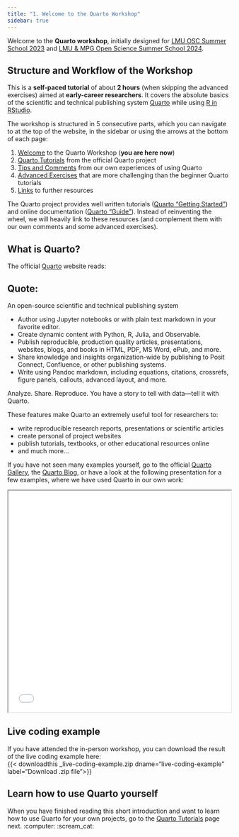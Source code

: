 ```yaml
---
title: "1. Welcome to the Quarto Workshop"
sidebar: true
---
```


Welcome to the **Quarto workshop**, initially designed for [LMU OSC Summer School 2023](https://lmu-osc.github.io/OSC-Open-Research-Summer-School-2023/) and [LMU & MPG Open Science Summer School 2024](https://osip.mpdl.mpg.de/lmu-mpg-open-science-summer-school-2024/).

## Structure and Workflow of the Workshop

This is a **self-paced tutorial** of about **2 hours** (when skipping the advanced exercises) aimed at **early-career researchers**.
It covers the absolute basics of the scientific and technical publishing system [Quarto](https://quarto.org/) while using [R in RStudio](https://quarto.org/docs/tools/rstudio.html).

The workshop is structured in 5 consecutive parts, which you can navigate to at the top of the website, in the sidebar or using the arrows at the bottom of each page:

1. [Welcome](index.qmd) to the Quarto Workshop (**you are here now**)
2. [Quarto Tutorials](quarto_tutorials.qmd) from the official Quarto project
3. [Tips and Comments](comments.qmd) from our own experiences of using Quarto
4. [Advanced Exercises](quarto_exercises.qmd) that are more challenging than the beginner Quarto tutorials
5. [Links](links.qmd) to further resources


The Quarto project provides well written tutorials ([Quarto "Getting Started"](https://quarto.org/docs/get-started/)) and online documentation ([Quarto "Guide"](https://quarto.org/docs/guide/)).
Instead of reinventing the wheel, we will heavily link to these resources (and complement them with our own comments and some advanced exercises).

## What is Quarto?

The official [Quarto](https://quarto.org/) website reads:

::: {.callout-tip appearance="minimal" icon=false}
## Quote:

An open-source scientific and technical publishing system

- Author using Jupyter notebooks or with plain text markdown in your favorite editor.
- Create dynamic content with Python, R, Julia, and Observable.
- Publish reproducible, production quality articles, presentations, websites, blogs, and books in HTML, PDF, MS Word, ePub, and more.
- Share knowledge and insights organization-wide by publishing to Posit Connect, Confluence, or other publishing systems.
- Write using Pandoc markdown, including equations, citations, crossrefs, figure panels, callouts, advanced layout, and more.

Analyze. Share. Reproduce. You have a story to tell with data—tell it with Quarto.
:::

These features make Quarto an extremely useful tool for researchers to:

- write reproducible research reports, presentations or scientific articles
- create personal of project websites
- publish tutorials, textbooks, or other educational resources online
- and much more...

If you have not seen many examples yourself, go to the official [Quarto Gallery](https://quarto.org/docs/gallery/), the [Quarto Blog](https://quarto.org/docs/blog/), or have a look at the following presentation for a few examples, where we have used Quarto in our own work:

```{=html}
<iframe class="slide-deck" width="100%" height="500" src="presentation.html"></iframe>
```

<!-- ```{.markdown code-preview="presentation.qmd" width="780" height="500"} -->
<!-- ``` -->

::: {.callout-note collapse="true"}
## Live coding example
If you have attended the in-person workshop, you can download the result of the live coding example here:  
{{< downloadthis _live-coding-example.zip dname="live-coding-example" label="Download .zip file">}}
:::

## Learn how to use Quarto yourself

When you have finished reading this short introduction and want to learn how to use Quarto for your own projects, go to the [Quarto Tutorials](quarto_tutorials.qmd) page next. :computer: :scream_cat:
